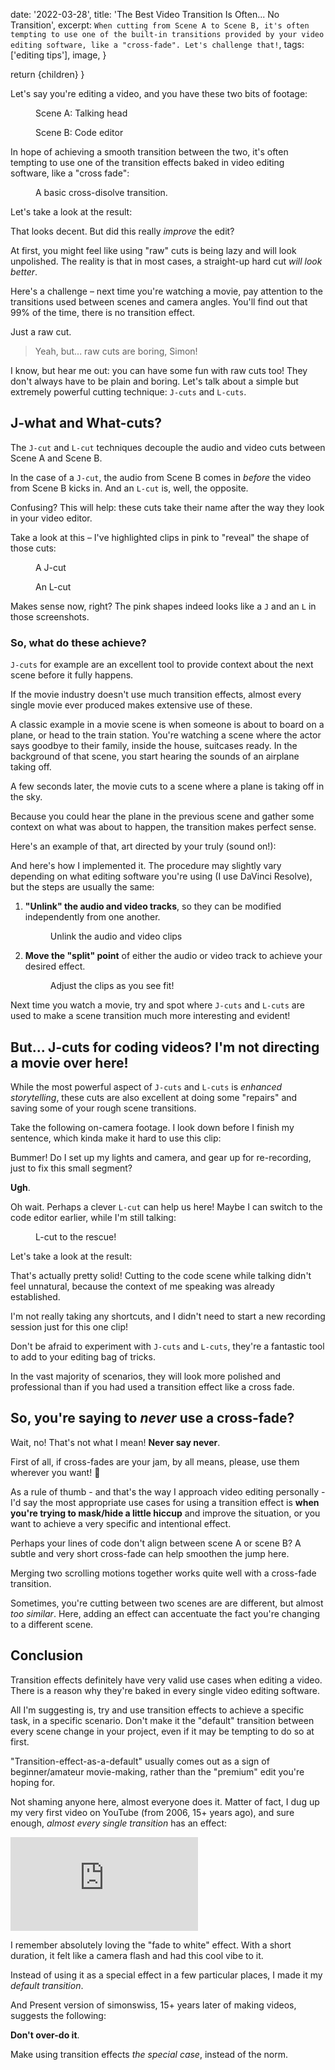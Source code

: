 

  date: '2022-03-28',
  title: 'The Best Video Transition Is Often... No Transition',
  excerpt: `When cutting from Scene A to Scene B, it's often tempting to use one of the built-in transitions provided by your video editing software, like a "cross-fade". Let's challenge that!`,
  tags: ['editing tips'],
  image,
}

  return <MarkdownLayout meta={meta}>{children}</MarkdownLayout>
}

Let's say you're editing a video, and you have these two bits of footage:

<div className="flex items-center gap-4">
  <figure>
    <Image
      src={talkingHeadImage}
      width={800}
      height={450}
      alt=""
      className="rounded-2xl object-cover"
    />
    <figcaption>Scene A: Talking head</figcaption>
  </figure>

  <figure>
    <Image
      src={codeImage}
      width={800}
      height={450}
      alt=""
      className="rounded-2xl object-cover"
    />
    <figcaption>Scene B: Code editor</figcaption>
  </figure>
</div>

In hope of achieving a smooth transition between the two, it's often tempting to use one of the transition effects baked in video editing software, like a "cross fade":

<figure>
  <Image
    src={crossFadeImage}
    width={800}
    height={450}
    alt=""
    className="rounded-2xl object-cover"
  />
  <figcaption>A basic cross-disolve transition.</figcaption>
</figure>

Let's take a look at the result:

<CloudinaryVideo url="https://player.cloudinary.com/embed/?public_id=https%3A%2F%2Fres.cloudinary.com%2Fsimonswiss%2Fvideo%2Fupload%2Fv1648504960%2Fbetter-dev%2Ftransitions%2FCross-fade.mp4&cloud_name=simonswiss&player%5Bfluid%5D=true&player%5Bcontrols%5D=true&source%5Bsource_types%5D%5B0%5D=mp4" />

That looks decent. But did this really _improve_ the edit?

At first, you might feel like using "raw" cuts is being lazy and will look unpolished. The reality is that in most cases, a straight-up hard cut _will look better_.

Here's a challenge – next time you're watching a movie, pay attention to the transitions used between scenes and camera angles. You'll find out that 99% of the time, there is no transition effect.

Just a raw cut.

> Yeah, but... raw cuts are boring, Simon!

I know, but hear me out: you can have some fun with raw cuts too! They don't always have to be plain and boring. Let's talk about a simple but extremely powerful cutting technique: `J-cuts` and `L-cuts`.

## J-what and What-cuts?

The `J-cut` and `L-cut` techniques decouple the audio and video cuts between Scene A and Scene B.

In the case of a `J-cut`, the audio from Scene B comes in _before_ the video from Scene B kicks in. And an `L-cut` is, well, the opposite.

Confusing? This will help: these cuts take their name after the way they look in your video editor.

Take a look at this – I've highlighted clips in pink to "reveal" the shape of those cuts:

<div className="flex items-center gap-4">
  <figure>
    <Image
      src={jCutImage}
      width={800}
      height={450}
      alt=""
      className="rounded-2xl object-cover"
    />
    <figcaption>A J-cut</figcaption>
  </figure>

  <figure>
    <Image
      src={lCutImage}
      width={800}
      height={450}
      alt=""
      className="rounded-2xl object-cover"
    />
    <figcaption>An L-cut</figcaption>
  </figure>
</div>

Makes sense now, right? The pink shapes indeed looks like a `J` and an `L` in those screenshots.

### So, what do these achieve?

`J-cuts` for example are an excellent tool to provide context about the next scene before it fully happens.

If the movie industry doesn't use much transition effects, almost every single movie ever produced makes extensive use of these.

A classic example in a movie scene is when someone is about to board on a plane, or head to the train station. You're watching a scene where the actor says goodbye to their family, inside the house, suitcases ready. In the background of that scene, you start hearing the sounds of an airplane taking off.

A few seconds later, the movie cuts to a scene where a plane is taking off in the sky.

Because you could hear the plane in the previous scene and gather some context on what was about to happen, the transition makes perfect sense.

Here's an example of that, art directed by your truly (sound on!):

<CloudinaryVideo url="https://player.cloudinary.com/embed/?public_id=https%3A%2F%2Fres.cloudinary.com%2Fsimonswiss%2Fvideo%2Fupload%2Fv1648508386%2Fbetter-dev%2Ftransitions%2Fj-cut.mp4&cloud_name=simonswiss&player%5Bfluid%5D=true&player%5Bcontrols%5D=true&source%5Bsource_types%5D%5B0%5D=mp4" />

And here's how I implemented it. The procedure may slightly vary depending on what editing software you're using (I use DaVinci Resolve), but the steps are usually the same:

1. **"Unlink" the audio and video tracks**, so they can be modified independently from one another.

   <figure>
     <Image
       src={jCutUnlinkImage}
       width={800}
       height={450}
       alt=""
       className="rounded-2xl object-cover"
     />
     <figcaption>Unlink the audio and video clips</figcaption>
   </figure>

2. **Move the "split" point** of either the audio or video track to achieve your desired effect.

   <figure>
     <Image
       src={jCutExampleImage}
       width={800}
       height={450}
       alt=""
       className="rounded-2xl object-cover"
     />
     <figcaption>Adjust the clips as you see fit!</figcaption>
   </figure>

Next time you watch a movie, try and spot where `J-cuts` and `L-cuts` are used to make a scene transition much more interesting and evident!

## But... J-cuts for coding videos? I'm not directing a movie over here!

While the most powerful aspect of `J-cuts` and `L-cuts` is _enhanced storytelling_, these cuts are also excellent at doing some "repairs" and saving some of your rough scene transitions.

Take the following on-camera footage. I look down before I finish my sentence, which kinda make it hard to use this clip:

<CloudinaryVideo url="https://player.cloudinary.com/embed/?public_id=https%3A%2F%2Fres.cloudinary.com%2Fsimonswiss%2Fvideo%2Fupload%2Fv1648509467%2Fbetter-dev%2Ftransitions%2Flooking-down.mp4&cloud_name=simonswiss&player%5Bfluid%5D=true&player%5Bcontrols%5D=true&source%5Bsource_types%5D%5B0%5D=mp4" />

Bummer! Do I set up my lights and camera, and gear up for re-recording, just to fix this small segment?

**Ugh**.

Oh wait. Perhaps a clever `L-cut` can help us here! Maybe I can switch to the code editor earlier, while I'm still talking:

<figure>
  <Image
    src={lCutExampleImage}
    width={800}
    height={450}
    alt=""
    className="rounded-2xl object-cover"
  />
  <figcaption>L-cut to the rescue!</figcaption>
</figure>

Let's take a look at the result:

<CloudinaryVideo url="https://player.cloudinary.com/embed/?public_id=https%3A%2F%2Fres.cloudinary.com%2Fsimonswiss%2Fvideo%2Fupload%2Fv1648509471%2Fbetter-dev%2Ftransitions%2Fl-cut-fix.mp4&cloud_name=simonswiss&player%5Bfluid%5D=true&player%5Bcontrols%5D=true&player%5Bcolors%5D%5Baccent%5D=%230c40ff&source%5Bsource_types%5D%5B0%5D=mp4" />

That's actually pretty solid! Cutting to the code scene while talking didn't feel unnatural, because the context of me speaking was already established.

I'm not really taking any shortcuts, and I didn't need to start a new recording session just for this one clip!

Don't be afraid to experiment with `J-cuts` and `L-cuts`, they're a fantastic tool to add to your editing bag of tricks.

In the vast majority of scenarios, they will look more polished and professional than if you had used a transition effect like a cross fade.

## So, you're saying to _never_ use a cross-fade?

Wait, no! That's not what I mean! **Never say never**.

First of all, if cross-fades are your jam, by all means, please, use them wherever you want! 🤗

As a rule of thumb - and that's the way I approach video editing personally - I'd say the most appropriate use cases for using a transition effect is **when you're trying to mask/hide a little hiccup** and improve the situation, or you want to achieve a very specific and intentional effect.

Perhaps your lines of code don't align between scene A or scene B? A subtle and very short cross-fade can help smoothen the jump here.

Merging two scrolling motions together works quite well with a cross-fade transition.

Sometimes, you're cutting between two scenes are are different, but almost _too similar_. Here, adding an effect can accentuate the fact you're changing to a different scene.

## Conclusion

Transition effects definitely have very valid use cases when editing a video. There is a reason why they're baked in every single video editing software.

All I'm suggesting is, try and use transition effects to achieve a specific task, in a specific scenario. Don't make it the "default" transition between every scene change in your project, even if it may be tempting to do so at first.

"Transition-effect-as-a-default" usually comes out as a sign of beginner/amateur movie-making, rather than the "premium" edit you're hoping for.

Not shaming anyone here, almost everyone does it. Matter of fact, I dug up my very first video on YouTube (from 2006, 15+ years ago), and sure enough, _almost every single transition_ has an effect:

<iframe
  className="aspect-video w-full"
  src="https://www.youtube.com/embed/g8j9DIPgk30"
  title="YouTube video player"
  frameborder="0"
  allow="accelerometer; autoplay; clipboard-write; encrypted-media; gyroscope; picture-in-picture"
  allowfullscreen
></iframe>

I remember absolutely loving the "fade to white" effect. With a short duration, it felt like a camera flash and had this cool vibe to it.

Instead of using it as a special effect in a few particular places, I made it my _default transition_.

And Present version of simonswiss, 15+ years later of making videos, suggests the following:

**Don't over-do it**.

Make using transition effects _the special case_, instead of the norm.
